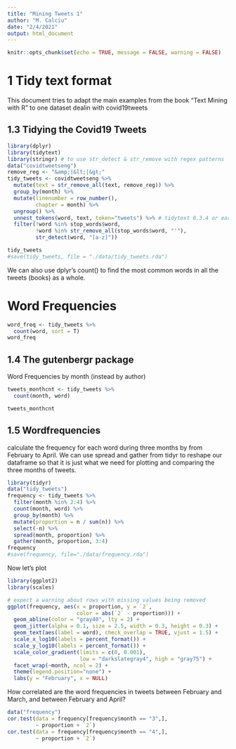 ```yaml
---
title: "Mining Tweets 1"
author: "M. Calciu"
date: "2/4/2021"
output: html_document
---
```


```r
knitr::opts_chunk$set(echo = TRUE, message = FALSE, warning = FALSE)
```


# 1 Tidy text format  {#tidytext}
This document tries to adapt the main examples from the book "Text Mining with R" to one dataset dealin with covid19tweets

## 1.3 Tidying the Covid19 Tweets {#tidycovid} 


```r
library(dplyr)
library(tidytext)
library(stringr) # to use str_detect & str_remove with regex patterns
data("covidtweetseng")
remove_reg <- "&amp;|&lt;|&gt;" 
tidy_tweets <- covidtweetseng %>%
  mutate(text = str_remove_all(text, remove_reg)) %>%
  group_by(month) %>%
  mutate(linenumber = row_number(),
         chapter = month) %>%
  ungroup() %>%
  unnest_tokens(word, text, token="tweets") %>% # tidytext 0.3.4 or earlier needed as after option token="tweets" becomes obsolete
  filter(!word %in% stop_words$word,
         !word %in% str_remove_all(stop_words$word, "'"),
         str_detect(word, "[a-z]"))

tidy_tweets
#save(tidy_tweets, file = "./data/tidy_tweets.rda")
```

We can also use dplyr’s count() to find the most common words in all the tweets (books) as a whole.

# Word Frequencies
```r
word_freq <- tidy_tweets %>%
  count(word, sort = T)
word_freq
```

## 1.4 The gutenbergr package

Word Frequencies by month (instead by author)

```r
tweets_monthcnt <- tidy_tweets %>%
  count(month, word)

tweets_monthcnt
```

## 1.5 Wordfrequencies
calculate the frequency for each word during three months by from February to April. We can use spread and gather from tidyr to reshape our dataframe so that it is just what we need for plotting and comparing the three months of tweets.

```r
library(tidyr)
data("tidy_tweets")
frequency <- tidy_tweets %>%
  filter(month %in% 2:4) %>%
  count(month, word) %>%
  group_by(month) %>%
  mutate(proportion = n / sum(n)) %>% 
  select(-n) %>% 
  spread(month, proportion) %>% 
  gather(month, proportion, 3:4)
frequency
#save(frequency, file="./data/frequency.rda")
```
Now let's plot

```r
library(ggplot2)
library(scales)

# expect a warning about rows with missing values being removed
ggplot(frequency, aes(x = proportion, y = `2`, 
                      color = abs(`2` - proportion))) +
  geom_abline(color = "gray40", lty = 2) +
  geom_jitter(alpha = 0.1, size = 2.5, width = 0.3, height = 0.3) +
  geom_text(aes(label = word), check_overlap = TRUE, vjust = 1.5) +
  scale_x_log10(labels = percent_format()) +
  scale_y_log10(labels = percent_format()) +
  scale_color_gradient(limits = c(0, 0.001), 
                       low = "darkslategray4", high = "gray75") +
  facet_wrap(~month, ncol = 2) +
  theme(legend.position="none") +
  labs(y = "February", x = NULL)
```
How correlated are the word frequencies in tweets between February and March, and between February and April?

```r
data("frequency")
cor.test(data = frequency[frequency$month == "3",],
         ~ proportion + `2`)
cor.test(data = frequency[frequency$month == "4",], 
         ~ proportion + `2`)
```


